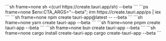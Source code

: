 
<Tabs>
<TabItem label="Bash">
```sh frame=none
sh <(curl https://create.tauri.app/sh) --beta
```
</TabItem>
<TabItem label="PowerShell">
```ps frame=none
$env:CTA_ARGS="--beta"; irm https://create.tauri.app/ps | iex
```
</TabItem>
<TabItem label="npm">
```sh frame=none
npm create tauri-app@latest -- --beta
```
</TabItem>
<TabItem label="Yarn">
```sh frame=none
yarn create tauri-app --beta
```
</TabItem>
<TabItem label="pnpm">
```sh frame=none
pnpm create tauri-app --beta
```
</TabItem>
<TabItem label="bun">
```sh frame=none
bun create tauri-app --beta
```
</TabItem>
<TabItem label="Cargo">
```sh frame=none
cargo install create-tauri-app
cargo create-tauri-app --beta
```
</TabItem>
</Tabs>

